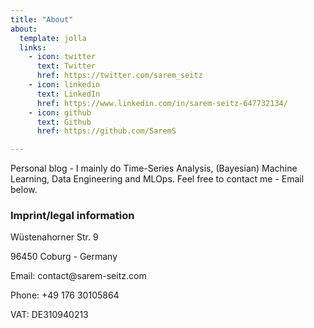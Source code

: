 ```yaml
---
title: "About"
about:
  template: jolla
  links:
    - icon: twitter
      text: Twitter
      href: https://twitter.com/sarem_seitz
    - icon: linkedin
      text: LinkedIn
      href: https://www.linkedin.com/in/sarem-seitz-647732134/
    - icon: github
      text: Github
      href: https://github.com/SaremS

---
```

Personal blog - I mainly do Time-Series Analysis, (Bayesian) Machine Learning, Data Engineering and MLOps. 
Feel free to contact me - Email below.

### Imprint/legal information
Wüstenahorner Str. 9

96450 Coburg - Germany

Email: contact@sarem-seitz.com

Phone: +49 176 30105864

VAT: DE310940213
